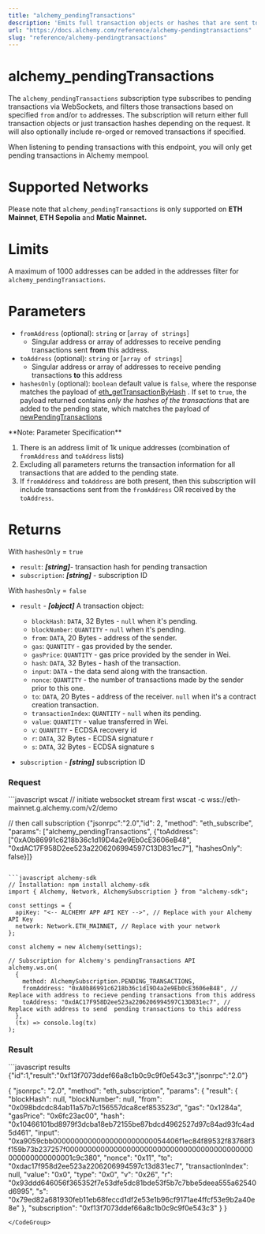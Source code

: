 ```yaml
---
title: "alchemy_pendingTransactions"
description: 'Emits full transaction objects or hashes that are sent to the network, marked as "pending", based on provided filters.'
url: "https://docs.alchemy.com/reference/alchemy-pendingtransactions"
slug: "reference/alchemy-pendingtransactions"
---
```


# alchemy_pendingTransactions

The `alchemy_pendingTransactions` subscription type subscribes to pending transactions via WebSockets, and filters those transactions based on specified `from` and/or `to` addresses. The subscription will return either full transaction objects or just transaction hashes depending on the request. It will also optionally include re-orged or removed transactions if specified.

<Info>
  When listening to pending transactions with this endpoint, you will only get
  pending transactions in Alchemy mempool.
</Info>

# Supported Networks

Please note that `alchemy_pendingTransactions` is only supported on **ETH Mainnet**, **ETH Sepolia** and **Matic Mainnet.**

# Limits

A maximum of 1000 addresses can be added in the addresses filter for `alchemy_pendingTransactions`.

# Parameters

- `fromAddress` (optional): `string` or \[`array of strings`]
  - Singular address or array of addresses to receive pending transactions sent **from** this address.
- `toAddress` (optional): `string` or \[`array of strings`]
  - Singular address or array of addresses to receive pending transactions **to** this address
- `hashesOnly` (optional): `boolean` default value is `false`, where the response matches the payload of [eth_getTransactionByHash](/reference/eth-gettransactionbyhash) . If set to `true`, the payload returned contains _only the hashes of the transactions_ that are added to the pending state, which matches the payload of [newPendingTransactions](/reference/newpendingtransactions)

<Info>
**Note: Parameter Specification**

1. There is an address limit of 1k unique addresses (combination of
   `fromAddress` and `toAddress` lists)
2. Excluding all parameters returns the transaction information for all transactions that are added to the pending state.
3. If `fromAddress` and `toAddress` are both present, then this subscription
   will include transactions sent from the `fromAddress` OR received by the
   `toAddress`.
</Info>

# Returns

With `hashesOnly` = `true`

- `result`: **_\[string]_**- transaction hash for pending transaction
- `subscription`: **_\[string]_** - subscription ID

With `hashesOnly` = `false`

- `result` - **_\[object]_** A transaction object:

  - `blockHash`: `DATA`, 32 Bytes - `null` when it's pending.
  - `blockNumber`: `QUANTITY` - `null` when it's pending.
  - `from`: `DATA`, 20 Bytes - address of the sender.
  - `gas`: `QUANTITY` - gas provided by the sender.
  - `gasPrice`: `QUANTITY` - gas price provided by the sender in Wei.
  - `hash`: `DATA`, 32 Bytes - hash of the transaction.
  - `input`: `DATA` - the data send along with the transaction.
  - `nonce`: `QUANTITY` - the number of transactions made by the sender prior to this one.
  - `to`: `DATA`, 20 Bytes - address of the receiver. `null` when it's a contract creation transaction.
  - `transactionIndex`: `QUANTITY` - `null` when its pending.
  - `value`: `QUANTITY` - value transferred in Wei.
  - `v`: `QUANTITY` - ECDSA recovery id
  - `r`: `DATA`, 32 Bytes - ECDSA signature r
  - `s`: `DATA`, 32 Bytes - ECDSA signature s

- `subscription` - **_\[string]_** subscription ID

### Request

<CodeGroup>
  ```javascript wscat
  // initiate websocket stream first
  wscat -c wss://eth-mainnet.g.alchemy.com/v2/demo

// then call subscription
{"jsonrpc":"2.0","id": 2, "method": "eth_subscribe", "params": ["alchemy_pendingTransactions", {"toAddress": ["0xA0b86991c6218b36c1d19D4a2e9Eb0cE3606eB48", "0xdAC17F958D2ee523a2206206994597C13D831ec7"], "hashesOnly": false}]}

````

```javascript alchemy-sdk
// Installation: npm install alchemy-sdk
import { Alchemy, Network, AlchemySubscription } from "alchemy-sdk";

const settings = {
  apiKey: "<-- ALCHEMY APP API KEY -->", // Replace with your Alchemy API Key
  network: Network.ETH_MAINNET, // Replace with your network
};

const alchemy = new Alchemy(settings);

// Subscription for Alchemy's pendingTransactions API
alchemy.ws.on(
  {
    method: AlchemySubscription.PENDING_TRANSACTIONS,
    fromAddress: "0xA0b86991c6218b36c1d19D4a2e9Eb0cE3606eB48", // Replace with address to recieve pending transactions from this address
    toAddress: "0xdAC17F958D2ee523a2206206994597C13D831ec7", // Replace with address to send  pending transactions to this address
  },
  (tx) => console.log(tx)
);
````

</CodeGroup>

### Result

<CodeGroup>
  ```javascript results
  {"id":1,"result":"0xf13f7073ddef66a8c1b0c9c9f0e543c3","jsonrpc":"2.0"}

{
"jsonrpc": "2.0",
"method": "eth_subscription",
"params": {
"result": {
"blockHash": null,
"blockNumber": null,
"from": "0x098bdcdc84ab11a57b7c156557dca8cef853523d",
"gas": "0x1284a",
"gasPrice": "0x6fc23ac00",
"hash": "0x10466101bd8979f3dcba18eb72155be87bdcd4962527d97c84ad93fc4ad5d461",
"input": "0xa9059cbb00000000000000000000000054406f1ec84f89532f83768f3f159b73b237257f0000000000000000000000000000000000000000000000000000000001c9c380",
"nonce": "0x11",
"to": "0xdac17f958d2ee523a2206206994597c13d831ec7",
"transactionIndex": null,
"value": "0x0",
"type": "0x0",
"v": "0x26",
"r": "0x93ddd646056f365352f7e53dfe5dc81bde53f5b7c7bbe5deea555a62540d6995",
"s": "0x79ed82a681930feb11eb68feccd1df2e53e1b96cf9171ae4ffcf53e9b2a40e8e"
},
"subscription": "0xf13f7073ddef66a8c1b0c9c9f0e543c3"
}
}

```
</CodeGroup>
```
